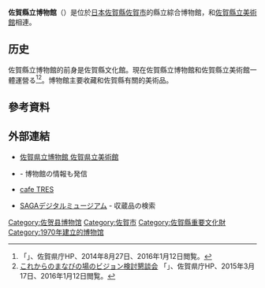 '''佐賀縣立博物館'''（{{lang-ja|さがけんりつはくぶつかん}}）是位於[[日本|日本]][[佐賀縣|佐賀縣]][[佐賀市|佐賀市]]的縣立綜合博物館，和[[佐賀縣立美術館|佐賀縣立美術館]]相連。

==历史==
佐賀縣立博物館的前身是佐賀縣文化館。現在佐賀縣立博物館和佐賀縣立美術館一體運營る<ref>「{{PDFLink|[http://www.pref.saga.lg.jp/web/var/rev0/0163/1601/hakubutsukanbijutsukankinounoarikata.pdf 佐賀県立博物館・美術館の機能のあり方に関する論点]}}」、佐賀県庁HP、2014年8月27日、2016年1月12日閲覧。</ref><ref name="sagalg-arikata">[http://www.pref.saga.lg.jp/web/kankou/manabi/manavision.html これからのまなびの場のビジョン検討懇談会] {{Wayback|url=http://www.pref.saga.lg.jp/web/kankou/manabi/manavision.html |date=20151201185821 }}「{{PDFLink|[http://www.pref.saga.lg.jp/web/var/rev0/0184/9805/function_saga_prefectural_museum_and_artmuseum.pdf 佐賀県立博物館・美術館の今後のあり方]}}」、佐賀県庁HP、2015年3月17日、2016年1月12日閲覧。</ref>。博物館主要收藏和佐賀縣有關的美術品。

== 參考資料 ==
{{Reflist}}

==外部連結==
* [http://saga-museum.jp/museum/ 佐賀県立博物館 佐賀県立美術館]{{Wayback|url=http://saga-museum.jp/museum/ |date=20170303133811 }}
* {{facebook|sagabunka|佐賀県文化課}} - 博物館の情報も発信
* [http://www.3rd-place.co.net/tres/ cafe TRES]{{Dead link|date=2020年6月 |bot=InternetArchiveBot |fix-attempted=yes }}
* {{Anchors|dmuseum}}[https://web.archive.org/web/20160503172410/http://www.pref.saga.lg.jp/sy-contents/bunka/index.htm SAGAデジタルミュージアム] - 収蔵品の検索

[[Category:佐贺县博物馆|Category:佐贺县博物馆]]
[[Category:佐賀市|Category:佐賀市]]
[[Category:佐賀縣重要文化財|Category:佐賀縣重要文化財]]
[[Category:1970年建立的博物馆|Category:1970年建立的博物馆]]